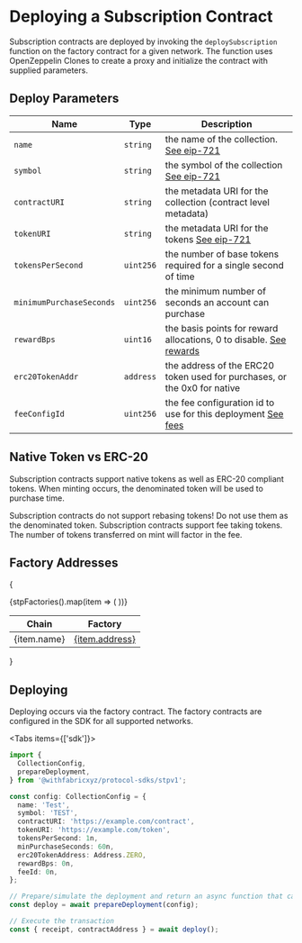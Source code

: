 # Deploying a Subscription Contract


Subscription contracts are deployed by invoking the `deploySubscription` function on
the factory contract for a given network. The function uses OpenZeppelin Clones to create a proxy and initialize
the contract with supplied parameters.

## Deploy Parameters

|Name|Type|Description|
|----|----|-----------|
|`name`|`string`|the name of the collection. [See eip-721](https://eips.ethereum.org/EIPS/eip-721)|
|`symbol`|`string`|the symbol of the collection [See eip-721](https://eips.ethereum.org/EIPS/eip-721)|
|`contractURI`|`string`|the metadata URI for the collection (contract level metadata)|
|`tokenURI`|`string`|the metadata URI for the tokens [See eip-721](https://eips.ethereum.org/EIPS/eip-721)|
|`tokensPerSecond`|`uint256`|the number of base tokens required for a single second of time|
|`minimumPurchaseSeconds`|`uint256`|the minimum number of seconds an account can purchase|
|`rewardBps`|`uint16`|the basis points for reward allocations, 0 to disable. [See rewards](/stp/rewards)|
|`erc20TokenAddr`|`address`|the address of the ERC20 token used for purchases, or the 0x0 for native|
|`feeConfigId`|`uint256`|the fee configuration id to use for this deployment [See fees](/stp/fees)|

## Native Token vs ERC-20

Subscription contracts support native tokens as well as ERC-20 compliant tokens. When minting occurs, the denominated token will be used to purchase time.

<Callout type="error" emoji="️🚫">
  Subscription contracts do not support rebasing tokens! Do not use them as the denominated token.
</Callout>

<Callout type="warning" emoji="⚠️">
  Subscription contracts support fee taking tokens. The number of tokens transferred on mint will factor in the fee.
</Callout>

## Factory Addresses

{<table>
  <thead>
    <tr>
      <th>Chain</th>
      <th>Factory</th>
    </tr>
  </thead>
  <tbody>
    {stpFactories().map(item => (
      <tr key={item.chainId}>
        <td>{item.name}</td>
        <td><a className="nx-font-mono" href={item.href} target="_blank">{item.address}</a></td>
      </tr>
    ))}
  </tbody>
</table>}

## Deploying

Deploying occurs via the factory contract. The factory contracts are configured in the SDK for all supported networks.

<Tabs items={['sdk']}>
  <Tab>
  ```ts
  import {
    CollectionConfig,
    prepareDeployment,
  } from '@withfabricxyz/protocol-sdks/stpv1';

  const config: CollectionConfig = {
    name: 'Test',
    symbol: 'TEST',
    contractURI: 'https://example.com/contract',
    tokenURI: 'https://example.com/token',
    tokensPerSecond: 1n,
    minPurchaseSeconds: 60n,
    erc20TokenAddress: Address.ZERO,
    rewardBps: 0n,
    feeId: 0n,
  };

  // Prepare/simulate the deployment and return an async function that can be used to execute it
  const deploy = await prepareDeployment(config);

  // Execute the transaction
  const { receipt, contractAddress } = await deploy();
  ```
  </Tab>
</Tabs>
